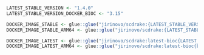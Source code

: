 ```r
LATEST_STABLE_VERSION <- "1.4.0"
LATEST_STABLE_VERSION_DOCKER_BIOC <- "3.15"

DOCKER_IMAGE_STABLE <- glue::glue("jirinovo/scdrake:{LATEST_STABLE_VERSION}-bioc{LATEST_STABLE_VERSION_DOCKER_BIOC}")
DOCKER_IMAGE_STABLE_ARM64 <- glue::glue("jirinovo/scdrake:{LATEST_STABLE_VERSION}-bioc{LATEST_STABLE_VERSION_DOCKER_BIOC}-arm64")

DOCKER_IMAGE_LATEST <- glue::glue("jirinovo/scdrake:latest-bioc{LATEST_STABLE_VERSION_DOCKER_BIOC}")
DOCKER_IMAGE_LATEST_ARM64 <- glue::glue("jirinovo/scdrake:latest-bioc{LATEST_STABLE_VERSION_DOCKER_BIOC}-arm64")
```
